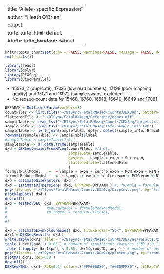 
---
title: "Allele-specific Expression"
author: "Heath O'Brien"
output:
  tufte::tufte_html: default
  #tufte::tufte_handout: default
---
<!-- see http://rstudio.github.io/tufte/ for info about tufte -->
```r
knitr::opts_chunk$set(echo = FALSE, warnings=FALSE, message = FALSE, dev.args = list(bg = 'transparent'))
rm(list=ls())

library(readr)
library(dplyr)
library(DEXSeq)
library(BiocParallel)
```

- 15533_2 (duplicate), 17025 (low read numbers), 17198 (poor mapping quality) and 18121 and 16972 (sample swaps) excluded
- No sexseq-count data for 15468, 15768, 16548, 16640, 16649 and 17081

```r
BPPARAM = MulticoreParam(workers=8)
countFiles <- list.files("~/BTSync/FetalRNAseq/Counts/DEXSeq", pattern=".chr.nsort.dex_counts.txt$", full.names=TRUE)
flattenedFile <- "~/BTSync/FetalRNAseq/Reference/genes.gff"
sampleTable <- read_tsv("~/BTSync/FetalRNAseq/Counts/DEXSeq/target.txt")
sample_info <- read_tsv("~/BTSync/FetalRNAseq/Info/sample_info.txt")
sampleTable <- left_join(sampleTable, dplyr::select(sample_info, BrainBankID, Sex, PCW, RIN), by = c("label" = "BrainBankID"))
rownames(sampleTable) <- sampleTable$label
#sampleTable <-sampleTable[1:6,]
sampleTable <- as.data.frame(sampleTable)
dxd = DEXSeqDataSetFromHTSeq(countFiles, #[1:6],
                             sampleData=sampleTable,
                             design= ~ sample + exon + Sex:exon,
                             flattenedfile=flattenedFile
                             )
formulaFullModel    =  ~ sample + exon + centre:exon + PCW:exon + RIN:exon + Sex:exon 
formulaReducedModel    =  ~ sample + exon + centre:exon + PCW:exon + RIN:exon
dxd = estimateSizeFactors( dxd )
dxd = estimateDispersions( dxd, BPPARAM=BPPARAM ) #, formula = formulaFullModel, )
png(filename="~/BTSync/FetalRNAseq/Counts/DEXSeq/DispEsts.png", bg="transparent", width=300, height=300, units="px")
plotDispEsts( dxd )
dev.off()
dxd = testForDEU( dxd, BPPARAM=BPPARAM)
#                  reducedModel = formulaReducedModel,
#                  fullModel = formulaFullModel,
#                  
#)

dxd = estimateExonFoldChanges( dxd, fitExpToVar="Sex", BPPARAM=BPPARAM)
dxr1 = DEXSeqResults( dxd )
write.table(dxr1, file = "~/BTSync/FetalRNAseq/Counts/DEXSeq/results.txt")
table ( dxr1$padj < 0.05 ) # number of significant features (FDR < 0.1)
table ( tapply( dxr1$padj < 0.05, dxr1$groupID, any ) ) # number of genes affected
png(filename="~/BTSync/FetalRNAseq/Counts/DEXSeq/plotMA.png", bg="transparent", width=300, height=300, units="px")
plotMA( dxr1, cex=0.8 )
dev.off()
DEXSeqHTML( dxr1, FDR=0.1, color=c("#FF000080", "#0000FF80"), fitExpToVar="Sex", path="~/BTSync/FetalRNAseq/Counts/DEXSeq", BPPARAM=BPPARAM )
```